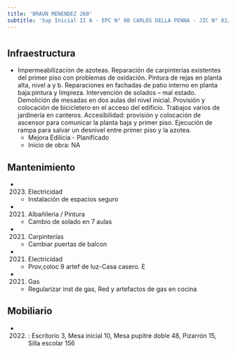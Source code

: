 ```yaml
---
title: 'BRAUN MENENDEZ 260'
subtitle: 'Sup Inicial II A - EPC N° 08 CARLOS DELLA PENNA - JIC N° 02/04° CARLOS DELLA PENNA - ESC. DE MUSICA N° 01'
---
```


#
## Infraestructura

* Impermeabilización de azoteas. Reparación de carpinterías existentes del primer piso con problemas de oxidación. Pintura de rejas en planta alta, nivel a y b. Reparaciones en fachadas de patio interno en planta baja:pintura y limpieza. Intervención de solados – mal estado. Demolición de mesadas en dos aulas del nivel inicial. Provisión y colocación de bicicletero en el acceso del edificio. Trabajos varios de jardinería en canteros. Accesibilidad: provisión y colocación de ascensor para comunicar la planta baja y primer piso. Ejecución de rampa para salvar un desnivel entre primer piso y la azotea. 
    + Mejora Edilicia - Planificado 
    + Inicio de obra: NA 






## Mantenimiento

*  (2023) Electricidad 
    + Instalación de espacios seguro

*  (2021) Albañileria / Pintura 
    + Cambio de solado en 7 aulas

*  (2021) Carpinterías 
    + Cambiar puertas de balcon

*  (2021) Electricidad 
    + Prov,coloc 9 artef de luz-Casa casero. E

*  (2021) Gas 
    + Regularizar inst de gas, Red y artefactos de gas en cocina





## Mobiliario

*  (2022) : Escritorio 3, Mesa inicial 10, Mesa pupitre doble 48, Pizarrón 15, Silla escolar 156 



